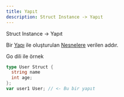 ```yaml
---
title: Yapıt
description: Struct Instance -> Yapıt
---
```


Struct Instance -> Yapıt

Bir [Yapı](/tonga/yazilim/yapı) ile oluşturulan [Nesnelere](/tonga/yazilim/nesne) verilen addır.


  Go dili ile örnek
  ```go 
  type User Struct {
    string name
    int age;
  };
  var user1 User; // <- Bu bir yapıt
  ```